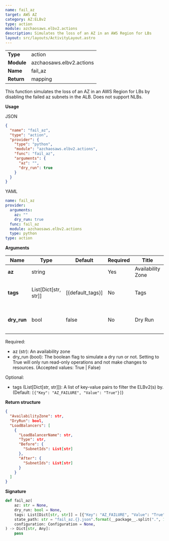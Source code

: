 ```yaml
---
name: fail_az
target: AWS AZ
category: AZ:ELBv2
type: action
module: azchaosaws.elbv2.actions
description: Simulates the loss of an AZ in an AWS Region for LBs
layout: src/layouts/ActivityLayout.astro
---
```



|            |                          |
| ---------- | ------------------------ |
| **Type**   | action                   |
| **Module** | azchaosaws.elbv2.actions |
| **Name**   | fail_az                  |
| **Return** | mapping                  |

This function simulates the loss of an AZ in an AWS Region for LBs by disabling the failed az subnets in the ALB. Does not support NLBs.

**Usage**

JSON

```json
{
  "name": "fail_az",
  "type": "action",
  "provider": {
    "type": "python",
    "module": "azchaosaws.elbv2.actions",
    "func": "fail_az",
    "arguments": {
      "az": "",
      "dry_run": true
    }
  }
}
```

YAML

```yaml
name: fail_az
provider:
  arguments:
    az: ""
    dry_run: true
  func: fail_az
  module: azchaosaws.elbv2.actions
  type: python
type: action
```

**Arguments**


| Name | Type | Default | Required | Title | Description |
| --------------------- | ------------- | ------------- | ------------- | ------------- | ------------- |
| **az**      | string |  | Yes | Availability Zone | AZ to target |
| **tags**      | List[Dict[str, str]] | [{default_tags}] | No | Tags | Match only resources with these tags |
| **dry_run**      | bool | false | No | Dry Run | Only perform a dry run for it |

Required:

- az (str): An availability zone
- dry_run (bool): The boolean flag to simulate a dry run or not. Setting to True will only run read-only operations and not make changes to resources. (Accepted values: True | False)

Optional:

- tags (List[Dict[str, str]]): A list of key-value pairs to filter the ELBv2(s) by. (Default: `[{"Key": "AZ_FAILURE", "Value": "True"}]`)

**Return structure**

```json
{
  "AvailabilityZone": str,
  "DryRun": bool,
  "LoadBalancers": [
    {
      "LoadBalancerName": str,
      "Type": str,
      "Before": {
        "SubnetIds": List[str]
      },
      "After": {
        "SubnetIds": List[str]
      }
    }
  ]
}
```

**Signature**

```python
def fail_az(
    az: str = None,
    dry_run: bool = None,
    tags: List[Dict[str, str]] = [{"Key": "AZ_FAILURE", "Value": "True"}],
    state_path: str = "fail_az.{}.json".format(__package__.split(".", 1)[1]),
    configuration: Configuration = None,
) -> Dict[str, Any]:
    pass

```
